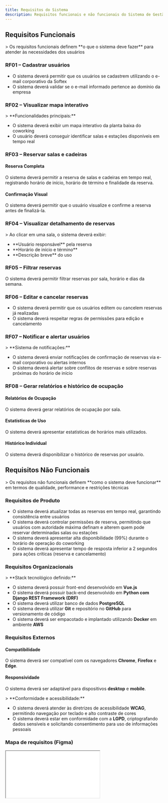 ```yaml
---
title: Requisitos do Sistema
description: Requisitos funcionais e não funcionais do Sistema de Gestão de Salas e Coworking
---
```



## Requisitos Funcionais

<div class="softex-process">
> Os requisitos funcionais definem **o que o sistema deve fazer** para atender às necessidades dos usuários
</div>

### RF01 – Cadastrar usuários

<ul class="softex-list">
  <li>O sistema deverá permitir que os usuários se cadastrem utilizando o e-mail corporativo da Softex</li>
  <li>O sistema deverá validar se o e-mail informado pertence ao domínio da empresa</li>
</ul>

### RF02 – Visualizar mapa interativo

<div class="softex-process">
> **Funcionalidades principais:**
</div>

<ul class="softex-list">
  <li>O sistema deverá exibir um mapa interativo da planta baixa do coworking</li>
  <li>O usuário deverá conseguir identificar salas e estações disponíveis em tempo real</li>
</ul>

### RF03 – Reservar salas e cadeiras

<div class="fases-container">
  <div class="fase-item">
    <h4>Reserva Completa</h4>
    <p>O sistema deverá permitir a reserva de salas e cadeiras em tempo real, registrando horário de início, horário de término e finalidade da reserva.</p>
  </div>
  
  <div class="fase-item">
    <h4>Confirmação Visual</h4>
    <p>O sistema deverá permitir que o usuário visualize e confirme a reserva antes de finalizá-la.</p>
  </div>
</div>

### RF04 – Visualizar detalhamento de reservas

<div class="softex-process">
> Ao clicar em uma sala, o sistema deverá exibir:
</div>

<ul class="softex-list">
  <li>**Usuário responsável** pela reserva</li>
  <li>**Horário de início e término**</li>
  <li>**Descrição breve** do uso</li>
</ul>

### RF05 – Filtrar reservas

<p>O sistema deverá permitir filtrar reservas por sala, horário e dias da semana.</p>

### RF06 – Editar e cancelar reservas

<ul class="softex-flow">
  <li>O sistema deverá permitir que os usuários editem ou cancelem reservas já realizadas</li>
  <li>O sistema deverá respeitar regras de permissões para edição e cancelamento</li>
</ul>

### RF07 – Notificar e alertar usuários

<div class="softex-process">
> **Sistema de notificações:**
</div>

<ul class="softex-list">
  <li>O sistema deverá enviar notificações de confirmação de reservas via e-mail corporativo ou alertas internos</li>
  <li>O sistema deverá alertar sobre conflitos de reservas e sobre reservas próximas do horário de início</li>
</ul>

### RF08 – Gerar relatórios e histórico de ocupação

<div class="fases-container">
  <div class="fase-item">
    <h4>Relatórios de Ocupação</h4>
    <p>O sistema deverá gerar relatórios de ocupação por sala.</p>
  </div>
  
  <div class="fase-item">
    <h4>Estatísticas de Uso</h4>
    <p>O sistema deverá apresentar estatísticas de horários mais utilizados.</p>
  </div>
  
  <div class="fase-item">
    <h4>Histórico Individual</h4>
    <p>O sistema deverá disponibilizar o histórico de reservas por usuário.</p>
  </div>
</div>

## Requisitos Não Funcionais

<div class="softex-process">
> Os requisitos não funcionais definem **como o sistema deve funcionar** em termos de qualidade, performance e restrições técnicas
</div>

### Requisitos de Produto

<ul class="softex-list">
  <li>O sistema deverá atualizar todas as reservas em tempo real, garantindo consistência entre usuários</li>
  <li>O sistema deverá controlar permissões de reserva, permitindo que usuários com autoridade máxima definam e alterem quem pode reservar determinadas salas ou estações</li>
  <li>O sistema deverá apresentar alta disponibilidade (99%) durante o horário de operação do coworking</li>
  <li>O sistema deverá apresentar tempo de resposta inferior a 2 segundos para ações críticas (reserva e cancelamento)</li>
</ul>

### Requisitos Organizacionais

<div class="softex-process">
> **Stack tecnológico definido:**
</div>

<ul class="softex-flow">
  <li>O sistema deverá possuir front-end desenvolvido em <strong>Vue.js</strong></li>
  <li>O sistema deverá possuir back-end desenvolvido em <strong>Python com Django REST Framework (DRF)</strong></li>
  <li>O sistema deverá utilizar banco de dados <strong>PostgreSQL</strong></li>
  <li>O sistema deverá utilizar <strong>Git</strong> e repositório no <strong>GitHub</strong> para versionamento de código</li>
  <li>O sistema deverá ser empacotado e implantado utilizando <strong>Docker</strong> em ambiente <strong>AWS</strong></li>
</ul>

### Requisitos Externos

<div class="fases-container">
  <div class="fase-item">
    <h4>Compatibilidade</h4>
    <p>O sistema deverá ser compatível com os navegadores <strong>Chrome</strong>, <strong>Firefox</strong> e <strong>Edge</strong>.</p>
  </div>
  
  <div class="fase-item">
    <h4>Responsividade</h4>
    <p>O sistema deverá ser adaptável para dispositivos <strong>desktop</strong> e <strong>mobile</strong>.</p>
  </div>
</div>

<div class="softex-process">
> **Conformidade e acessibilidade:**
</div>

<ul class="softex-list">
  <li>O sistema deverá atender às diretrizes de acessibilidade <strong>WCAG</strong>, permitindo navegação por teclado e alto contraste de cores</li>
  <li>O sistema deverá estar em conformidade com a <strong>LGPD</strong>, criptografando dados sensíveis e solicitando consentimento para uso de informações pessoais</li>
</ul>

### Mapa de requisitos (Figma)

<iframe
  style={{ border: '1px solid #ddd', borderRadius: '8px', width: '100%', height: '640px' }}
  src={`https://www.figma.com/board/NvgFffhUVPQNWu9lsVYpMZ/Mapa-de-Requisitos?node-id=0-1&p=f&t=BcWzTa9m6j6TULiw-0`}
  allowFullScreen
/>